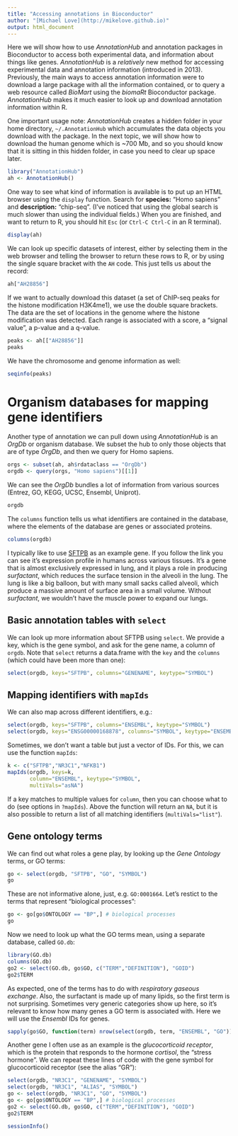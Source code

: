 ```yaml
---
title: "Accessing annotations in Bioconductor"
author: "[Michael Love](http://mikelove.github.io)"
output: html_document
---
```


Here we will show how to use *AnnotationHub* and annotation packages
in Bioconductor to access both experimental data, and information
about things like genes. *AnnotationHub* is a *relatively* new method
for accessing experimental data and annotation information (introduced
in 2013). Previously, the main ways to access annotation information
were to download a large package with all the information contained,
or to query a web resource called *BioMart* using the *biomaRt*
Bioconductor package. *AnnotationHub* makes it much easier to look up
and download annotation information within R.

One important usage note: *AnnotationHub* creates a hidden folder in
your home directory, `~/.AnnotationHub` which accumulates the data
objects you download with the package. In the next topic, we will show
how to download the human genome which is ~700 Mb, and so you should
know that it is sitting in this hidden folder, in case you need to
clear up space later.

```r
library("AnnotationHub")
ah <- AnnotationHub()
```

One way to see what kind of information is available is to put up an
HTML browser using the `display` function. 
Search for **species:** "Homo sapiens" and **description:**
"chip-seq". (I've noticed that using the global search is much slower
than using the individual fields.) When you are finished, and want to
return to R, you should hit `Esc` (or `Ctrl-C Ctrl-C` in an R terminal).

```r
display(ah)
```

We can look up specific datasets of interest, either by selecting them
in the web browser and telling the browser to return these rows to R,
or by using the single square bracket with the `AH` code. This just
tells us about the record:

```r
ah["AH28856"]
```

If we want to actually download this dataset (a set of ChIP-seq peaks
for the histone modification H3K4me1), we use the double square
brackets. The data are the set of locations in the genome where the
histone modification was detected. Each range is associated with a
score, a "signal value", a p-value and a q-value.


```r
peaks <- ah[["AH28856"]]
peaks
```

We have the chromosome and genome information as well:

```r
seqinfo(peaks)
```

# Organism databases for mapping gene identifiers

Another type of annotation we can pull down using *AnnotationHub* is
an *OrgDb* or organism database. We subset the hub to only those
objects that are of type *OrgDb*, and then we query for Homo sapiens.


```r
orgs <- subset(ah, ah$rdataclass == "OrgDb")
orgdb <- query(orgs, "Homo sapiens")[[1]]
```

We can see the *OrgDb* bundles a lot of information from various
sources (Entrez, GO, KEGG, UCSC, Ensembl, Uniprot).

```r
orgdb
```

The `columns` function tells us what identifiers are contained in the
database, where the elements of the database are genes or associated proteins.

```r
columns(orgdb)
```

I typically like to
use [SFTPB](https://gtexportal.org/home/gene/SFTPB) as an example
gene. If you follow the link you can see it's expression profile in
humans across various tissues. It's a gene that is almost exclusively
expressed in lung, and it plays a role in producing *surfactant*,
which reduces the surface tension in the alveoli in the lung. The lung
is like a big balloon, but with many small sacks called alveoli, which
produce a massive amount of surface area in a small volume. Without
*surfactant*, we wouldn't have the muscle power to expand our lungs.

## Basic annotation tables with `select`

We can look up more information about SFTPB using `select`. We provide
a key, which is the gene symbol, and ask for the gene name, a column
of `orgdb`. Note that `select` returns a data.frame with the `key` and
the `columns` (which could have been more than one):

```r
select(orgdb, keys="SFTPB", columns="GENENAME", keytype="SYMBOL")
```

## Mapping identifiers with `mapIds`

We can also map across different identifiers, e.g.:

```r
select(orgdb, keys="SFTPB", columns="ENSEMBL", keytype="SYMBOL")
select(orgdb, keys="ENSG00000168878", columns="SYMBOL", keytype="ENSEMBL")
```

Sometimes, we don't want a table but just a vector of IDs. For this,
we can use the function `mapIds`:

```r
k <- c("SFTPB","NR3C1","NFKB1")
mapIds(orgdb, keys=k,
       column="ENSEMBL", keytype="SYMBOL",
       multiVals="asNA")
```

If a key matches to multiple values for `column`, then you can choose
what to do (see options in `?mapIds`). Above the function will return
an `NA`, but it is also possible to return a list of all matching
identifiers (`multiVals="list"`).

## Gene ontology terms

We can find out what roles a gene play, by looking up the *Gene
Ontology* terms, or GO terms:

```r
go <- select(orgdb, "SFTPB", "GO", "SYMBOL")
go
```

These are not informative alone, just, e.g. `GO:0001664`.
Let's restict to the terms that represent "biological processes":

```r
go <- go[go$ONTOLOGY == "BP",] # biological processes
go
```

Now we need to look up what the GO terms mean, using a separate
database, called `GO.db`:

```r
library(GO.db)
columns(GO.db)
go2 <- select(GO.db, go$GO, c("TERM","DEFINITION"), "GOID")
go2$TERM
```

As expected, one of the terms has to do with *respiratory gaseous
exchange*. Also, the surfactant is made up of many lipids, so the
first term is not surprising. Sometimes very generic categories show
up here, so it's relevant to know how many genes a GO term is
associated with. Here we will use the *Ensembl* IDs for genes.

```r
sapply(go$GO, function(term) nrow(select(orgdb, term, "ENSEMBL", "GO")))
```

Another gene I often use as an example is the *glucocorticoid
receptor*, which is the protein that responds to the hormone
*cortisol*, the "stress hormone". We can repeat these lines of code
with the gene symbol for glucocorticoid receptor (see the alias "GR"):

```r
select(orgdb, "NR3C1", "GENENAME", "SYMBOL")
select(orgdb, "NR3C1", "ALIAS", "SYMBOL")
go <- select(orgdb, "NR3C1", "GO", "SYMBOL")
go <- go[go$ONTOLOGY == "BP",] # biological processes
go2 <- select(GO.db, go$GO, c("TERM","DEFINITION"), "GOID")
go2$TERM
```

```r
sessionInfo()
```
